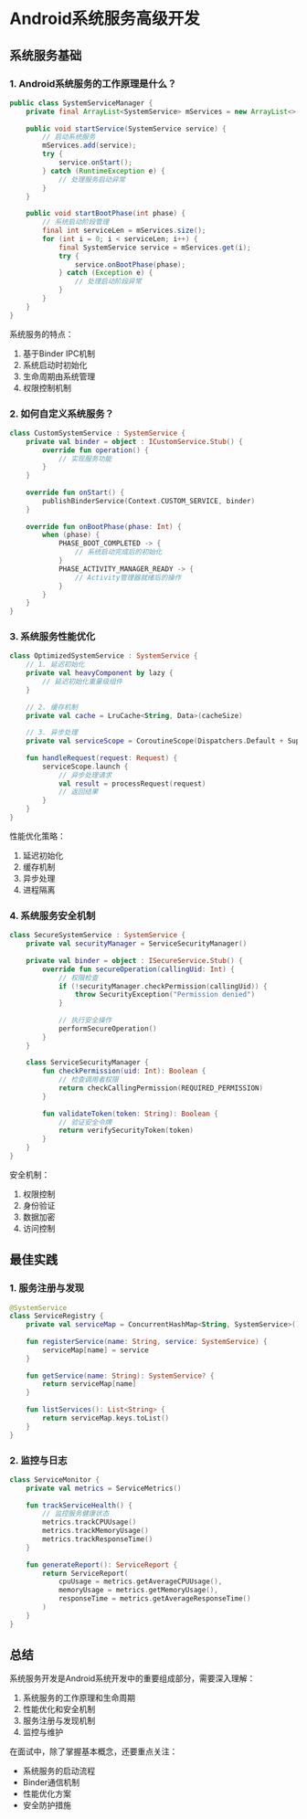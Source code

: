 # Android系统服务高级开发

## 系统服务基础

### 1. Android系统服务的工作原理是什么？

```java
public class SystemServiceManager {
    private final ArrayList<SystemService> mServices = new ArrayList<>();
    
    public void startService(SystemService service) {
        // 启动系统服务
        mServices.add(service);
        try {
            service.onStart();
        } catch (RuntimeException e) {
            // 处理服务启动异常
        }
    }
    
    public void startBootPhase(int phase) {
        // 系统启动阶段管理
        final int serviceLen = mServices.size();
        for (int i = 0; i < serviceLen; i++) {
            final SystemService service = mServices.get(i);
            try {
                service.onBootPhase(phase);
            } catch (Exception e) {
                // 处理启动阶段异常
            }
        }
    }
}
```

系统服务的特点：
1. 基于Binder IPC机制
2. 系统启动时初始化
3. 生命周期由系统管理
4. 权限控制机制

### 2. 如何自定义系统服务？

```kotlin
class CustomSystemService : SystemService {
    private val binder = object : ICustomService.Stub() {
        override fun operation() {
            // 实现服务功能
        }
    }
    
    override fun onStart() {
        publishBinderService(Context.CUSTOM_SERVICE, binder)
    }
    
    override fun onBootPhase(phase: Int) {
        when (phase) {
            PHASE_BOOT_COMPLETED -> {
                // 系统启动完成后的初始化
            }
            PHASE_ACTIVITY_MANAGER_READY -> {
                // Activity管理器就绪后的操作
            }
        }
    }
}
```

### 3. 系统服务性能优化

```kotlin
class OptimizedSystemService : SystemService {
    // 1. 延迟初始化
    private val heavyComponent by lazy {
        // 延迟初始化重量级组件
    }
    
    // 2. 缓存机制
    private val cache = LruCache<String, Data>(cacheSize)
    
    // 3. 异步处理
    private val serviceScope = CoroutineScope(Dispatchers.Default + SupervisorJob())
    
    fun handleRequest(request: Request) {
        serviceScope.launch {
            // 异步处理请求
            val result = processRequest(request)
            // 返回结果
        }
    }
}
```

性能优化策略：
1. 延迟初始化
2. 缓存机制
3. 异步处理
4. 进程隔离

### 4. 系统服务安全机制

```kotlin
class SecureSystemService : SystemService {
    private val securityManager = ServiceSecurityManager()
    
    private val binder = object : ISecureService.Stub() {
        override fun secureOperation(callingUid: Int) {
            // 权限检查
            if (!securityManager.checkPermission(callingUid)) {
                throw SecurityException("Permission denied")
            }
            
            // 执行安全操作
            performSecureOperation()
        }
    }
    
    class ServiceSecurityManager {
        fun checkPermission(uid: Int): Boolean {
            // 检查调用者权限
            return checkCallingPermission(REQUIRED_PERMISSION)
        }
        
        fun validateToken(token: String): Boolean {
            // 验证安全令牌
            return verifySecurityToken(token)
        }
    }
}
```

安全机制：
1. 权限控制
2. 身份验证
3. 数据加密
4. 访问控制

## 最佳实践

### 1. 服务注册与发现

```kotlin
@SystemService
class ServiceRegistry {
    private val serviceMap = ConcurrentHashMap<String, SystemService>()
    
    fun registerService(name: String, service: SystemService) {
        serviceMap[name] = service
    }
    
    fun getService(name: String): SystemService? {
        return serviceMap[name]
    }
    
    fun listServices(): List<String> {
        return serviceMap.keys.toList()
    }
}
```

### 2. 监控与日志

```kotlin
class ServiceMonitor {
    private val metrics = ServiceMetrics()
    
    fun trackServiceHealth() {
        // 监控服务健康状态
        metrics.trackCPUUsage()
        metrics.trackMemoryUsage()
        metrics.trackResponseTime()
    }
    
    fun generateReport(): ServiceReport {
        return ServiceReport(
            cpuUsage = metrics.getAverageCPUUsage(),
            memoryUsage = metrics.getMemoryUsage(),
            responseTime = metrics.getAverageResponseTime()
        )
    }
}
```

## 总结

系统服务开发是Android系统开发中的重要组成部分，需要深入理解：
1. 系统服务的工作原理和生命周期
2. 性能优化和安全机制
3. 服务注册与发现机制
4. 监控与维护

在面试中，除了掌握基本概念，还要重点关注：
- 系统服务的启动流程
- Binder通信机制
- 性能优化方案
- 安全防护措施